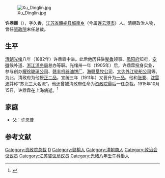 [[File:Xu_Dinglin.jpg|thumb]]

'''许鼎霖'''（{{bd|1857年||1915年|10月15日}}），字久香，[[江苏省|江苏省]][[赣榆县|赣榆县]][[城南乡|城南乡]]（今属[[连云港市|连云港市]]）人。清朝政治人物，曾任[[资政院|资政院]]末任总裁。

==生平==
[[清朝|清朝]][[光绪|光绪]]八年（1882年）许鼎霖中举。此后他历任驻[[秘鲁|秘鲁]]领事、[[凤阳府|凤阳府]]知府，[[安徽|安徽]]候补道、[[浙江洋务局|浙江洋务局]]总办等职。光绪卅一年（1905年）后，许鼎霖投身实业，参与创办[[耀徐玻璃公司|耀徐玻璃公司]]、[[赣丰机器油饼厂|赣丰机器油饼厂]]、[[海赣垦牧公司|海赣垦牧公司]]、[[大达外江轮船公司|大达外江轮船公司]]等。为此，清政府为他授[[正二品|正二品]]，宣统三年（1911年）又晋升为[[一品|一品]]。他和[[张謇|张謇]]、[[沈雲沛|沈雲沛]]并称“苏北三大名流”。他还曾被清政府任命为[[资政院|资政院]]最后一任总裁。1915年10月15日，许鼎霖在[[上海|上海]]病逝。<ref>{{Cite web |url=http://www.lygwh.gov.cn/show.asp?id=1978 |title=许鼎霖妙对中亚元，连云港文化网，2007-8-20 |access-date=2011-10-22 |archive-date=2015-04-02 |archive-url=https://web.archive.org/web/20150402111712/http://www.lygwh.gov.cn/show.asp?id=1978 |dead-url=yes }}</ref>

==家庭==
*父：许恩普

==参考文献==
{{reflist}}

{{資政院議員}}
{{DEFAULTSORT:Xu许}}
[[Category:资政院总裁|Category:资政院总裁]]
[[Category:许姓|D]]
[[Category:赣榆人|Category:赣榆人]]
[[Category:清朝商人|Category:清朝商人]]
[[Category:政治会议议员|Category:政治会议议员]]
[[Category:江苏咨议局议员|Category:江苏咨议局议员]]
[[Category:光緒八年壬午科舉人|Category:光緒八年壬午科舉人]]